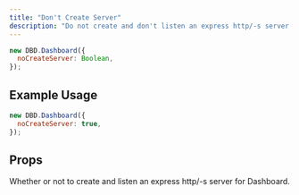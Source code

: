 ```yaml
---
title: "Don't Create Server"
description: "Do not create and don't listen an express http/-s server for Dashboard."
---
```


```js
new DBD.Dashboard({
  noCreateServer: Boolean,
});
```

## Example Usage

```javascript
new DBD.Dashboard({
  noCreateServer: true,
});
```

## Props

<ParamField path="noCreateServer" type="boolean" required>
  Whether or not to create and listen an express http/-s server for Dashboard.
</ParamField>
